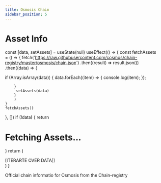 ```yaml
---
title: Osmosis Chain 
sidebar_position: 5
---
```

# Asset Info


  const [data, setAssets] = useState(null)
  useEffect(() => {
    const fetchAssets = () => {
      fetch('https://raw.githubusercontent.com/cosmos/chain-registry/master/osmosis/chain.json')
        .then((result) => result.json())
        .then((data) => { 
        
if (Array.isArray(data)) {
          data.forEach((item) => {
            console.log(item);
          });
         
        }
         setAssets(data)
        }
        )
    }
    fetchAssets()
  }, [])
  if (!data) {
    return <h1>Fetching Assets...</h1>
  }
return (
  <div>
    [ITERARTE OVER DATA]]
  </div>
)
}




Official chain informatio for Osmosis from the Chain-registry

<AssetData/>

